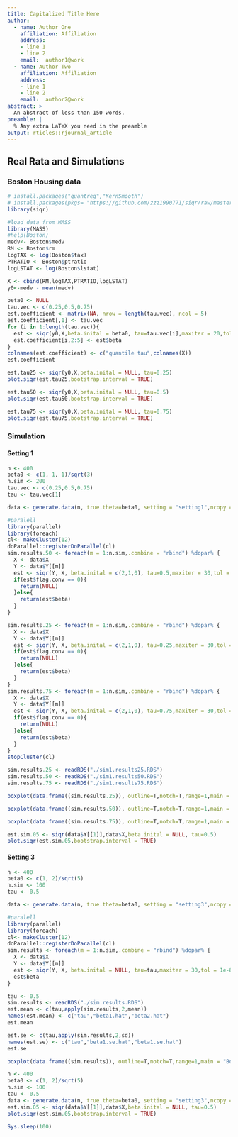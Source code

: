 ```yaml
---
title: Capitalized Title Here
author:
  - name: Author One
    affiliation: Affiliation
    address:
    - line 1
    - line 2
    email:  author1@work
  - name: Author Two
    affiliation: Affiliation
    address:
    - line 1
    - line 2
    email:  author2@work
abstract: >
  An abstract of less than 150 words.
preamble: |
  % Any extra LaTeX you need in the preamble
output: rticles::rjournal_article
---
```


## Real Rata and Simulations

### Boston Housing data

```r
# install.packages("quantreg","KernSmooth")
# install.packages(pkgs= "https://github.com/zzz1990771/siqr/raw/master/siqr_0.1.0.zip", repos = NULL, type = "win.binary")
library(siqr)

#load data from MASS
library(MASS)
#help(Boston)
medv<- Boston$medv
RM <- Boston$rm
logTAX <- log(Boston$tax)
PTRATIO <- Boston$ptratio
logLSTAT <- log(Boston$lstat)

X <- cbind(RM,logTAX,PTRATIO,logLSTAT)
y0<-medv - mean(medv)

beta0 <- NULL
tau.vec <- c(0.25,0.5,0.75)
est.coefficient <- matrix(NA, nrow = length(tau.vec), ncol = 5)
est.coefficient[,1] <- tau.vec
for (i in 1:length(tau.vec)){
  est <- siqr(y0,X,beta.inital = beta0, tau=tau.vec[i],maxiter = 20,tol = 1e-6)
  est.coefficient[i,2:5] <- est$beta
}
colnames(est.coefficient) <- c("quantile tau",colnames(X))
est.coefficient

```


```r
est.tau25 <- siqr(y0,X,beta.inital = NULL, tau=0.25)
plot.siqr(est.tau25,bootstrap.interval = TRUE)
```

```r
est.tau50 <- siqr(y0,X,beta.inital = NULL, tau=0.5)
plot.siqr(est.tau50,bootstrap.interval = TRUE)
```

```r
est.tau75 <- siqr(y0,X,beta.inital = NULL, tau=0.75)
plot.siqr(est.tau75,bootstrap.interval = TRUE)
```

### Simulation

#### Setting 1

```r
n <- 400
beta0 <- c(1, 1, 1)/sqrt(3)
n.sim <- 200
tau.vec <- c(0.25,0.5,0.75)
tau <- tau.vec[1]

data <- generate.data(n, true.theta=beta0, setting = "setting1",ncopy = n.sim)

#paralell 
library(parallel)
library(foreach)
cl<- makeCluster(12)
doParallel::registerDoParallel(cl)
sim.results.50 <- foreach(m = 1:n.sim,.combine = "rbind") %dopar% {
  X <- data$X
  Y <- data$Y[[m]]
  est <- siqr(Y, X, beta.inital = c(2,1,0), tau=0.5,maxiter = 30,tol = 1e-8)
  if(est$flag.conv == 0){
    return(NULL)
  }else{
    return(est$beta)
  }
}

sim.results.25 <- foreach(m = 1:n.sim,.combine = "rbind") %dopar% {
  X <- data$X
  Y <- data$Y[[m]]
  est <- siqr(Y, X, beta.inital = c(2,1,0), tau=0.25,maxiter = 30,tol = 1e-8)
  if(est$flag.conv == 0){
    return(NULL)
  }else{
    return(est$beta)
  }
}
sim.results.75 <- foreach(m = 1:n.sim,.combine = "rbind") %dopar% {
  X <- data$X
  Y <- data$Y[[m]]
  est <- siqr(Y, X, beta.inital = c(2,1,0), tau=0.75,maxiter = 30,tol = 1e-8)
  if(est$flag.conv == 0){
    return(NULL)
  }else{
    return(est$beta)
  }
}
stopCluster(cl)
```



```r
sim.results.25 <- readRDS("./sim1.results25.RDS")
sim.results.50 <- readRDS("./sim1.results50.RDS")
sim.results.75 <- readRDS("./sim1.results75.RDS")
```

```r
boxplot(data.frame((sim.results.25)), outline=T,notch=T,range=1,main = "Boxplots of Coefficient Estimates, tau = 0.25",horizontal = F)
```
```r
boxplot(data.frame((sim.results.50)), outline=T,notch=T,range=1,main = "Boxplots of Coefficient , tau = 0.50",horizontal = F)
```

```r
boxplot(data.frame((sim.results.75)), outline=T,notch=T,range=1,main = "Boxplots of Coefficient Estimates, tau = 0.75",horizontal = F)
```
```r
est.sim.05 <- siqr(data$Y[[1]],data$X,beta.inital = NULL, tau=0.5)
plot.siqr(est.sim.05,bootstrap.interval = TRUE)
```

#### Setting 3

```r
n <- 400
beta0 <- c(1, 2)/sqrt(5)
n.sim <- 100
tau <- 0.5

data <- generate.data(n, true.theta=beta0, setting = "setting3",ncopy = n.sim)

#paralell 
library(parallel)
library(foreach)
cl<- makeCluster(12)
doParallel::registerDoParallel(cl)
sim.results <- foreach(m = 1:n.sim,.combine = "rbind") %dopar% {
  X <- data$X
  Y <- data$Y[[m]]
  est <- siqr(Y, X, beta.inital = NULL, tau=tau,maxiter = 30,tol = 1e-8)
  est$beta
}
```

```r
tau <- 0.5
sim.results <- readRDS("./sim.results.RDS")
est.mean <- c(tau,apply(sim.results,2,mean))
names(est.mean) <- c("tau","beta1.hat","beta2.hat")
est.mean
```


```r
est.se <- c(tau,apply(sim.results,2,sd))
names(est.se) <- c("tau","beta1.se.hat","beta1.se.hat")
est.se
```

```r
boxplot(data.frame((sim.results)), outline=T,notch=T,range=1,main = "Boxplots of Coefficient Estimates, Example 2",horizontal = F)
```


```r
n <- 400
beta0 <- c(1, 2)/sqrt(5)
n.sim <- 100
tau <- 0.5
data <- generate.data(n, true.theta=beta0, setting = "setting3",ncopy = 2)
est.sim.05 <- siqr(data$Y[[1]],data$X,beta.inital = NULL, tau=0.5)
plot.siqr(est.sim.05,bootstrap.interval = TRUE)
```

```r
Sys.sleep(100)
```

\bibliography{RJreferences}
